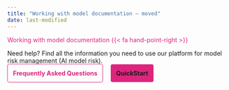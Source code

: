 ```yaml
---
title: "Working with model documentation — moved"
date: last-modified
---
```


```{=html}
<style>
a {
  color: #DE257E;
  text-decoration: none;
}

a:hover {
  /* color: #DE257E; */
  text-decoration: none;
}

</style>
```

::: {.callout title="This page has moved"}
[Working with model documentation {{< fa hand-point-right >}}](model-documentation/working-with-model-documentation.qmd)
:::

Need help? Find all the information you need to use our platform for model risk management (AI model risk).

<div class="sidebar-search">
  <div id="quarto-search" class="type-textbox" title="Search">

  </div>
</div>

<a class="btn btn-secondary" role="button" style="padding: 12px;color: #DE257E;background: transparent;border-radius: 4px;margin-top: 40px;font-family: 'Inter';font-style: normal;font-weight: 700;font-size: 14px;line-height: 100%;margin-right: 8px;border: 1px solid #DE257E;border-left-color: #DE257E;" href="/faq/faq.html">Frequently Asked Questions</a><a class="btn btn-primary" role="button" style="padding: 12px;color: var(--bs-white);background: #DE257E;border-radius: 4px;margin-top: 40px;margin-left:10px;font-family: 'Inter';font-style: normal;font-weight: 700;font-size: 14px;line-height: 100%;border: 1px solid var(--bs-pink);" href="/get-started/developer/try-with-jupyterhub.html">QuickStart</a>
